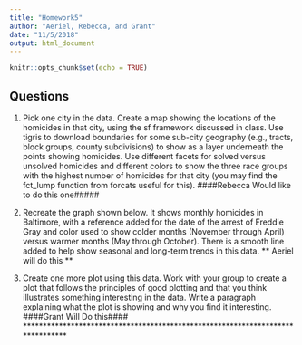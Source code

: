 ```yaml
---
title: "Homework5"
author: "Aeriel, Rebecca, and Grant"
date: "11/5/2018"
output: html_document
---
```


```r
knitr::opts_chunk$set(echo = TRUE)
```

## Questions 

1. Pick one city in the data. Create a map showing the locations of the homicides in that city, using the sf framework discussed in class. Use tigris to download boundaries for some sub-city geography (e.g., tracts, block groups, county subdivisions) to show as a layer underneath the points showing homicides. Use different facets for solved versus unsolved homicides and different colors to show the three race groups with the highest number of homicides for that city (you may find the fct_lump function from forcats useful for this).
        ####Rebecca Would like to do this one#####

2. Recreate the graph shown below. It shows monthly homicides in Baltimore, with a reference added for the date of the arrest of Freddie Gray and color used to show colder months (November through April) versus warmer months (May through October). There is a smooth line added to help show seasonal and long-term trends in this data.
  ** Aeriel will do this **

3. Create one more plot using this data. Work with your group to create a plot that follows the principles of good plotting and that you think illustrates something interesting in the data. Write a paragraph explaining what the plot is showing and why you find it interesting.
       ####Grant Will Do this####
*******************************************************************************



